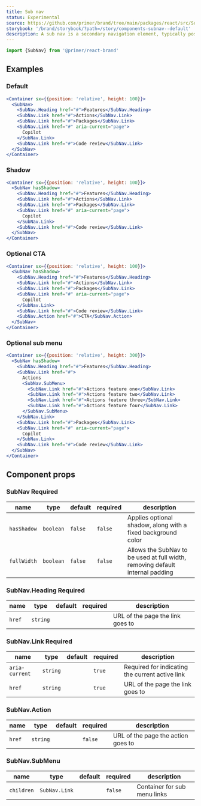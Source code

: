 ```yaml
---
title: Sub nav
status: Experimental
source: https://github.com/primer/brand/tree/main/packages/react/src/SubNav/SubNav.tsx
storybook: '/brand/storybook/?path=/story/components-subnav--default'
description: A sub nav is a secondary navigation element, typically positioned beneath a primary navigation.
---
```



```js
import {SubNav} from '@primer/react-brand'
```

## Examples

### Default

```jsx live
<Container sx={{position: 'relative', height: 100}}>
  <SubNav>
    <SubNav.Heading href="#">Features</SubNav.Heading>
    <SubNav.Link href="#">Actions</SubNav.Link>
    <SubNav.Link href="#">Packages</SubNav.Link>
    <SubNav.Link href="#" aria-current="page">
      Copilot
    </SubNav.Link>
    <SubNav.Link href="#">Code review</SubNav.Link>
  </SubNav>
</Container>
```

### Shadow

```jsx live
<Container sx={{position: 'relative', height: 100}}>
  <SubNav hasShadow>
    <SubNav.Heading href="#">Features</SubNav.Heading>
    <SubNav.Link href="#">Actions</SubNav.Link>
    <SubNav.Link href="#">Packages</SubNav.Link>
    <SubNav.Link href="#" aria-current="page">
      Copilot
    </SubNav.Link>
    <SubNav.Link href="#">Code review</SubNav.Link>
  </SubNav>
</Container>
```

### Optional CTA

```jsx live
<Container sx={{position: 'relative', height: 100}}>
  <SubNav hasShadow>
    <SubNav.Heading href="#">Features</SubNav.Heading>
    <SubNav.Link href="#">Actions</SubNav.Link>
    <SubNav.Link href="#">Packages</SubNav.Link>
    <SubNav.Link href="#" aria-current="page">
      Copilot
    </SubNav.Link>
    <SubNav.Link href="#">Code review</SubNav.Link>
    <SubNav.Action href="#">CTA</SubNav.Action>
  </SubNav>
</Container>
```

### Optional sub menu

```jsx live
<Container sx={{position: 'relative', height: 300}}>
  <SubNav hasShadow>
    <SubNav.Heading href="#">Features</SubNav.Heading>
    <SubNav.Link href="#">
      Actions
      <SubNav.SubMenu>
        <SubNav.Link href="#">Actions feature one</SubNav.Link>
        <SubNav.Link href="#">Actions feature two</SubNav.Link>
        <SubNav.Link href="#">Actions feature three</SubNav.Link>
        <SubNav.Link href="#">Actions feature four</SubNav.Link>
      </SubNav.SubMenu>
    </SubNav.Link>
    <SubNav.Link href="#">Packages</SubNav.Link>
    <SubNav.Link href="#" aria-current="page">
      Copilot
    </SubNav.Link>
    <SubNav.Link href="#">Code review</SubNav.Link>
  </SubNav>
</Container>
```

## Component props

### SubNav <Label>Required</Label>

| name        | type      | default | required | description                                                                   |
| ----------- | --------- | ------- | -------- | ----------------------------------------------------------------------------- |
| `hasShadow` | `boolean` | `false` | `false`  | Applies optional shadow, along with a fixed background color                  |
| `fullWidth` | `boolean` | `false` | `false`  | Allows the SubNav to be used at full width, removing default internal padding |

### SubNav.Heading <Label>Required</Label>

| name   | type     | default | required | description                      |
| ------ | -------- | ------- | -------- | -------------------------------- |
| `href` | `string` |         |          | URL of the page the link goes to |

### SubNav.Link <Label>Required</Label>

| name           | type     | default | required | description                                     |
| -------------- | -------- | ------- | -------- | ----------------------------------------------- |
| `aria-current` | `string` |         | `true`   | Required for indicating the current active link |
| `href`         | `string` |         | `true`   | URL of the page the link goes to                |

### SubNav.Action

| name   | type     | default | required | description                        |
| ------ | -------- | ------- | -------- | ---------------------------------- |
| `href` | `string` |         | `false`  | URL of the page the action goes to |

### SubNav.SubMenu

| name       | type          | default | required | description                  |
| ---------- | ------------- | ------- | -------- | ---------------------------- |
| `children` | `SubNav.Link` |         | `false`  | Container for sub menu links |
